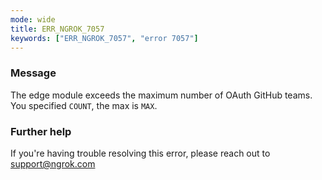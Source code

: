 ```yaml
---
mode: wide
title: ERR_NGROK_7057
keywords: ["ERR_NGROK_7057", "error 7057"]
---
```



### Message

The edge module exceeds the maximum number of OAuth GitHub teams. You specified `COUNT`, the max is `MAX`.

<ErrorDetails />

### Further help

If you're having trouble resolving this error, please reach out to [support@ngrok.com](mailto:support@ngrok.com?subject=Help%20with%20ERR_NGROK_7057)
